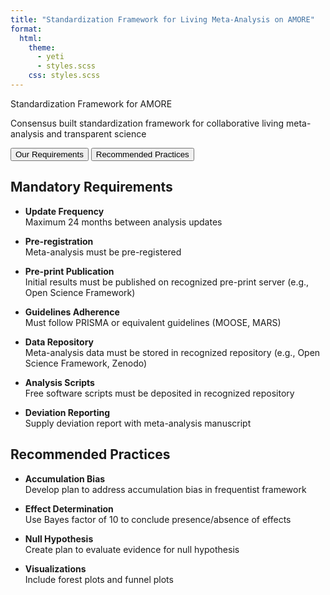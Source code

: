 ```yaml
---
title: "Standardization Framework for Living Meta-Analysis on AMORE"
format:
  html:
    theme: 
      - yeti
      - styles.scss
    css: styles.scss
---
```


::: {.hero-section}
::: {.hero-content}
::: {.hero-title}
Standardization Framework for AMORE 
:::

::: {.hero-tagline}

Consensus built standardization framework for collaborative living meta-analysis and transparent science 

:::
:::
:::

::: {.about-tabs-container}
::: {.tab-navigation}
<button class="tab-button active" onclick="showTab('Requirements')">Our Requirements</button>
<button class="tab-button" onclick="showTab('Recommended')">Recommended Practices</button>
:::

::: {.tab-content}
::: {#Requirements .tab-pane .active}
## Mandatory Requirements
- **Update Frequency**  
Maximum 24 months between analysis updates  
  
- **Pre-registration**  
Meta-analysis must be pre-registered

- **Pre-print Publication**  
Initial results must be published on recognized pre-print server (e.g., Open Science Framework)  
  
- **Guidelines Adherence**  
Must follow PRISMA or equivalent guidelines (MOOSE, MARS)  
  
- **Data Repository**  
Meta-analysis data must be stored in recognized repository (e.g., Open Science Framework, Zenodo)  
  
- **Analysis Scripts**  
Free software scripts must be deposited in recognized repository  
  
- **Deviation Reporting**  
Supply deviation report with meta-analysis manuscript  
:::

::: {#Recommended .tab-pane}
## Recommended Practices
- **Accumulation Bias**  
Develop plan to address accumulation bias in frequentist framework
  
- **Effect Determination**  
Use Bayes factor of 10 to conclude presence/absence of effects  
  
- **Null Hypothesis**  
Create plan to evaluate evidence for null hypothesis  
  
- **Visualizations**  
Include forest plots and funnel plots
:::
:::
:::

<script>
function showTab(tabName) {
  const panes = document.querySelectorAll('.tab-pane');
  panes.forEach(pane => {
    pane.classList.remove('active');
  });
  
  const buttons = document.querySelectorAll('.tab-button');
  buttons.forEach(button => {
    button.classList.remove('active');
  });
  
  document.getElementById(tabName).classList.add('active');
  event.target.classList.add('active');
}
</script>